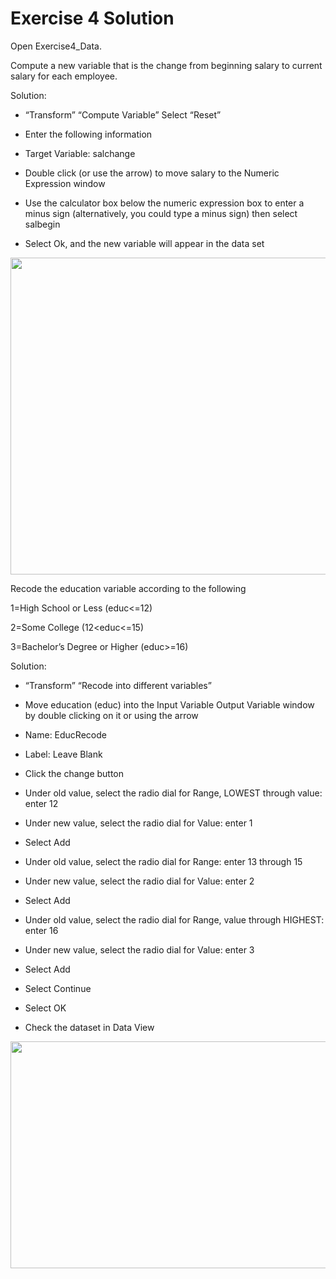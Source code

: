 Exercise 4 Solution
===================

Open Exercise4\_Data.

Compute a new variable that is the change from beginning salary to
current salary for each employee.

Solution:

-   "Transform" "Compute Variable" Select "Reset"

-   Enter the following information

-   Target Variable: salchange

-   Double click (or use the arrow) to move salary to the Numeric
    Expression window

-   Use the calculator box below the numeric expression box to enter a
    minus sign (alternatively, you could type a minus sign) then select
    salbegin

-   Select Ok, and the new variable will appear in the data set

![](./media/spss-exer-image12.png){width="6.459686132983377in"
height="5.278486439195101in"}

Recode the education variable according to the following

1=High School or Less (educ\<=12)

2=Some College (12\<educ\<=15)

3=Bachelor's Degree or Higher (educ\>=16)

Solution:

-   "Transform" "Recode into different variables"

-   Move education (educ) into the Input Variable Output Variable window
    by double clicking on it or using the arrow

-   Name: EducRecode

-   Label: Leave Blank

-   Click the change button

-   Under old value, select the radio dial for Range, LOWEST through
    value: enter 12

-   Under new value, select the radio dial for Value: enter 1

-   Select Add

-   Under old value, select the radio dial for Range: enter 13 through
    15

-   Under new value, select the radio dial for Value: enter 2

-   Select Add

-   Under old value, select the radio dial for Range, value through
    HIGHEST: enter 16

-   Under new value, select the radio dial for Value: enter 3

-   Select Add

-   Select Continue

-   Select OK

-   Check the dataset in Data View

![](./media/spss-exer-image13.png){width="6.5in"
height="3.7894663167104112in"}
